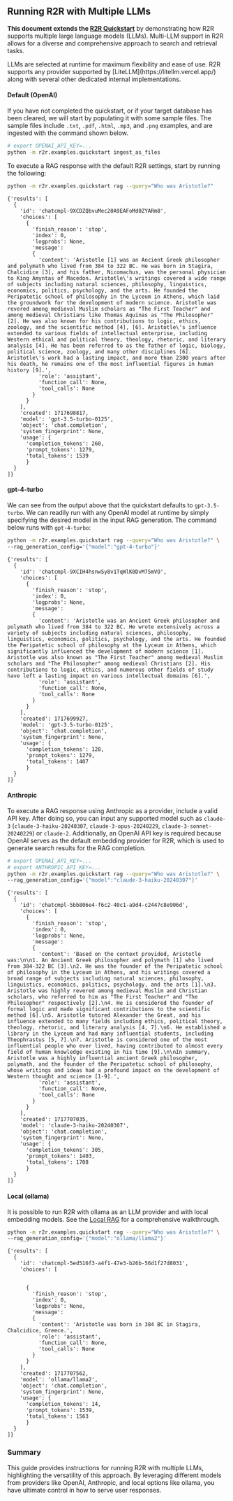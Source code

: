 
## Running R2R with Multiple LLMs

**This document extends the [R2R Quickstart](/getting-started/quickstart)** by demonstrating how R2R supports multiple large language models (LLMs). Multi-LLM support in R2R allows for a diverse and comprehensive approach to search and retrieval tasks.

<Callout type="info">
LLMs are selected at runtime for maximum flexibility and ease of use. R2R supports any provider supported by [LiteLLM](https://litellm.vercel.app/) along with several other dedicated internal implementations.
</Callout>


#### Default (OpenAI)

If you have not completed the quickstart, or if your target database has been cleared, we will start by populating it with some sample files. The sample files include `.txt`, `.pdf`, `.html`, `.mp3`, and `.png` examples, and are ingested with the command shown below.

```bash filename="bash" copy
# export OPENAI_API_KEY=...
python -m r2r.examples.quickstart ingest_as_files
```

To execute a RAG response with the default R2R settings, start by running the following:

```bash filename="bash" copy
python -m r2r.examples.quickstart rag --query="Who was Aristotle?"
```

```plaintext
{'results': [
  {
    'id': 'chatcmpl-9XCDZQbvuMec20A9EAFoMd0ZYARm8',
    'choices': [
      {
        'finish_reason': 'stop',
        'index': 0,
        'logprobs': None,
        'message':
        {
          'content': 'Aristotle [1] was an Ancient Greek philosopher and polymath who lived from 384 to 322 BC. He was born in Stagira, Chalcidice [3], and his father, Nicomachus, was the personal physician to King Amyntas of Macedon. Aristotle\'s writings covered a wide range of subjects including natural sciences, philosophy, linguistics, economics, politics, psychology, and the arts. He founded the Peripatetic school of philosophy in the Lyceum in Athens, which laid the groundwork for the development of modern science. Aristotle was revered among medieval Muslim scholars as "The First Teacher" and among medieval Christians like Thomas Aquinas as "The Philosopher" [2]. He was also known for his contributions to logic, ethics, zoology, and the scientific method [4], [6]. Aristotle\'s influence extended to various fields of intellectual enterprise, including Western ethical and political theory, theology, rhetoric, and literary analysis [4]. He has been referred to as the father of logic, biology, political science, zoology, and many other disciplines [6]. Aristotle\'s work had a lasting impact, and more than 2300 years after his death, he remains one of the most influential figures in human history [9].',
          'role': 'assistant',
          'function_call': None,
          'tool_calls': None
        }
      }
    ],
    'created': 1717698817,
    'model': 'gpt-3.5-turbo-0125',
    'object': 'chat.completion',
    'system_fingerprint': None,
    'usage': {
      'completion_tokens': 260,
      'prompt_tokens': 1279,
      'total_tokens': 1539
      }
  }
]}
```

#### gpt-4-turbo

We can see from the output above that the quickstart defaults to `gpt-3.5-turbo`. We can readily run with any OpenAI model at runtime by simply specifying the desired model in the input RAG generation. The command below runs with `gpt-4-turbo`:

```bash filename="bash" copy
python -m r2r.examples.quickstart rag --query="Who was Aristotle?" \
--rag_generation_config='{"model":"gpt-4-turbo"}'
```

```plaintext
{'results': [
  {
    'id': 'chatcmpl-9XCIH4hsnwSy8v1TqWlK0DvM7SmVO',
    'choices': [
      {
        'finish_reason': 'stop',
        'index': 0,
        'logprobs': None,
        'message':
        {
          'content': 'Aristotle was an Ancient Greek philosopher and polymath who lived from 384 to 322 BC. He wrote extensively across a variety of subjects including natural sciences, philosophy, linguistics, economics, politics, psychology, and the arts. He founded the Peripatetic school of philosophy at the Lyceum in Athens, which significantly influenced the development of modern science [1]. Aristotle was also known as "The First Teacher" among medieval Muslim scholars and "The Philosopher" among medieval Christians [2]. His contributions to logic, ethics, and numerous other fields of study have left a lasting impact on various intellectual domains [6].',
          'role': 'assistant',
          'function_call': None,
          'tool_calls': None
        }
      }
    ],
    'created': 1717699927,
    'model': 'gpt-3.5-turbo-0125',
    'object': 'chat.completion',
    'system_fingerprint': None,
    'usage': {
      'completion_tokens': 128,
      'prompt_tokens': 1279,
      'total_tokens': 1407
      }
  }
]}
```

#### Anthropic

To execute a RAG response using Anthropic as a provider, include a valid API key. After doing so, you can input any supported model such as `claude-3` (`claude-3-haiku-20240307`, `claude-3-opus-20240229`, `claude-3-sonnet-20240229`) or `claude-2`. Additionally, an OpenAI API key is required because OpenAI serves as the default embedding provider for R2R, which is used to generate search results for the RAG completion.


```bash filename="bash" copy
# export OPENAI_API_KEY=...
# export ANTHROPIC_API_KEY=...
python -m r2r.examples.quickstart rag --query="Who was Aristotle?" \
--rag_generation_config='{"model":"claude-3-haiku-20240307"}'
```

```plaintext
{'results': [
  {
    'id': 'chatcmpl-5bb806e4-f6c2-40c1-a9d4-c2447c8e906d',
    'choices': [
      {
        'finish_reason': 'stop',
        'index': 0,
        'logprobs': None,
        'message':
        {
          'content': 'Based on the context provided, Aristotle was:\n\n1. An Ancient Greek philosopher and polymath [1] who lived from 384-322 BC [3].\n2. He was the founder of the Peripatetic school of philosophy in the Lyceum in Athens, and his writings covered a broad range of subjects including natural sciences, philosophy, linguistics, economics, politics, psychology, and the arts [1].\n3. Aristotle was highly revered among medieval Muslim and Christian scholars, who referred to him as "The First Teacher" and "The Philosopher" respectively [2].\n4. He is considered the founder of formal logic and made significant contributions to the scientific method [6].\n5. Aristotle tutored Alexander the Great, and his influence extended to many fields including ethics, political theory, theology, rhetoric, and literary analysis [4, 7].\n6. He established a library in the Lyceum and had many influential students, including Theophrastus [5, 7].\n7. Aristotle is considered one of the most influential people who ever lived, having contributed to almost every field of human knowledge existing in his time [9].\n\nIn summary, Aristotle was a highly influential ancient Greek philosopher, polymath, and the founder of the Peripatetic school of philosophy, whose writings and ideas had a profound impact on the development of Western thought and science [1-9].',
          'role': 'assistant',
          'function_call': None,
          'tool_calls': None
        }
      }
    ],
    'created': 1717707035,
    'model': 'claude-3-haiku-20240307',
    'object': 'chat.completion',
    'system_fingerprint': None,
    'usage': {
      'completion_tokens': 305,
      'prompt_tokens': 1403,
      'total_tokens': 1708
      }
  }
]}
```

#### Local (ollama)

It is possible to run R2R with ollama as an LLM provider and with local embedding models. See the [Local RAG](/cookbooks/local-rag) for a comprehensive walkthrough.

```bash filename="bash" copy
python -m r2r.examples.quickstart rag --query="Who was Aristotle?" \
--rag_generation_config='{"model":"ollama/llama2"}'
```

```plaintext
{'results': [
  {
    'id': 'chatcmpl-5ed516f3-a4f1-47e3-b26b-56d1f27d8031',
    'choices': [


      {
        'finish_reason': 'stop',
        'index': 0,
        'logprobs': None,
        'message':
        {
          'content': 'Aristotle was born in 384 BC in Stagira, Chalcidice, Greece.',
          'role': 'assistant',
          'function_call': None,
          'tool_calls': None
        }
      }
    ],
    'created': 1717707562,
    'model': 'ollama/llama2',
    'object': 'chat.completion',
    'system_fingerprint': None,
    'usage': {
      'completion_tokens': 14,
      'prompt_tokens': 1539,
      'total_tokens': 1563
      }
  }
]}
```

### Summary

This guide provides instructions for running R2R with multiple LLMs, highlighting the versatility of this approach. By leveraging different models from providers like OpenAI, Anthropic, and local options like ollama, you have ultimate control in how to serve user responses.
